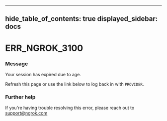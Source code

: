 

---
hide_table_of_contents: true
displayed_sidebar: docs
---


# ERR_NGROK_3100

### Message
Your session has expired due to age.

Refresh this page or use the link below to log back in with `PROVIDER`.

<ErrorDetails />



### Further help
If you're having trouble resolving this error, please reach out to [support@ngrok.com](mailto:support@ngrok.com?subject=Help%20with%20ERR_NGROK_3100)

